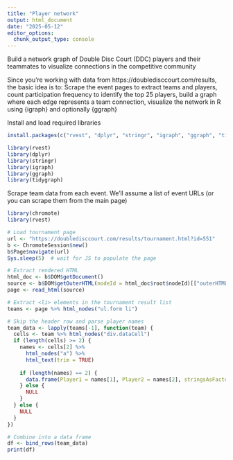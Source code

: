 ```yaml
---
title: "Player network"
output: html_document
date: "2025-05-12"
editor_options: 
  chunk_output_type: console
---
```


Build a network graph of Double Disc Court (DDC) players and their teammates to visualize connections in the competitive community

Since you're working with data from https://doubledisccourt.com/results, the basic idea is to: Scrape the event pages to extract teams and players, count participation frequency to identify the top 25 players, build a graph where each edge represents a team connection, visualize the network in R using {igraph} and optionally {ggraph}

Install and load required libraries
```r
install.packages(c("rvest", "dplyr", "stringr", "igraph", "ggraph", "tidygraph"))

library(rvest)
library(dplyr)
library(stringr)
library(igraph)
library(ggraph)
library(tidygraph)
```

Scrape team data from each event. We'll assume a list of event URLs (or you can scrape them from the main page)

```r
library(chromote)
library(rvest)

# Load tournament page
url <- "https://doubledisccourt.com/results/tournament.html?id=551"
b <- ChromoteSession$new()
b$Page$navigate(url)
Sys.sleep(5)  # wait for JS to populate the page

# Extract rendered HTML
html_doc <- b$DOM$getDocument()
source <- b$DOM$getOuterHTML(nodeId = html_doc$root$nodeId)[["outerHTML"]]
page <- read_html(source)

# Extract <li> elements in the tournament result list
teams <- page %>% html_nodes("ul.form li")

# Skip the header row and parse player names
team_data <- lapply(teams[-1], function(team) {
  cells <- team %>% html_nodes("div.dataCell")
  if (length(cells) >= 2) {
    names <- cells[2] %>%
      html_nodes("a") %>%
      html_text(trim = TRUE)
    
    if (length(names) == 2) {
      data.frame(Player1 = names[1], Player2 = names[2], stringsAsFactors = FALSE)
    } else {
      NULL
    }
  } else {
    NULL
  }
})

# Combine into a data frame
df <- bind_rows(team_data)
print(df)
```


